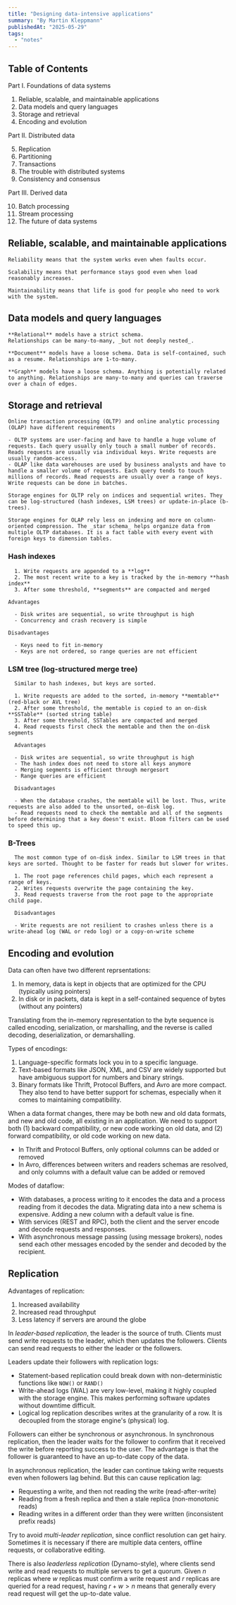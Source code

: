```yaml
---
title: "Designing data-intensive applications"
summary: "By Martin Kleppmann"
publishedAt: "2025-05-29"
tags:
  - "notes"
---
```


## Table of Contents

Part I. Foundations of data systems

1. Reliable, scalable, and maintainable applications
2. Data models and query languages
3. Storage and retrieval
4. Encoding and evolution

Part II. Distributed data

5. Replication
6. Partitioning
7. Transactions
8. The trouble with distributed systems
9. Consistency and consensus

Part III. Derived data

10. Batch processing
11. Stream processing
12. The future of data systems

## Reliable, scalable, and maintainable applications

    Reliability means that the system works even when faults occur.

    Scalability means that performance stays good even when load reasonably increases.

    Maintainability means that life is good for people who need to work with the system.

## Data models and query languages

    **Relational** models have a strict schema.
    Relationships can be many-to-many, _but not deeply nested_.

    **Document** models have a loose schema. Data is self-contained, such as a resume. Relationships are 1-to-many.

    **Graph** models have a loose schema. Anything is potentially related to anything. Relationships are many-to-many and queries can traverse over a chain of edges.

## Storage and retrieval

    Online transaction processing (OLTP) and online analytic processing (OLAP) have different requirements

    - OLTP systems are user-facing and have to handle a huge volume of requests. Each query usually only touch a small number of records. Reads requests are usually via individual keys. Write requests are usually random-access.
    - OLAP like data warehouses are used by business analysts and have to handle a smaller volume of requests. Each query tends to touch millions of records. Read requests are usually over a range of keys. Write requests can be done in batches.

    Storage engines for OLTP rely on indices and sequential writes. They can be log-structured (hash indexes, LSM trees) or update-in-place (b-trees).

    Storage engines for OLAP rely less on indexing and more on column-oriented compression. The _star schema_ helps organize data from multiple OLTP databases. It is a fact table with every event with foreign keys to dimension tables.

### Hash indexes

      1. Write requests are appended to a **log**
      2. The most recent write to a key is tracked by the in-memory **hash index**
      3. After some threshold, **segments** are compacted and merged

    Advantages

      - Disk writes are sequential, so write throughput is high
      - Concurrency and crash recovery is simple

    Disadvantages

      - Keys need to fit in-memory
      - Keys are not ordered, so range queries are not efficient

### LSM tree (log-structured merge tree)

      Similar to hash indexes, but keys are sorted.

      1. Write requests are added to the sorted, in-memory **memtable** (red-black or AVL tree)
      2. After some threshold, the memtable is copied to an on-disk **SSTable** (sorted string table)
      3. After some threshold, SSTables are compacted and merged
      4. Read requests first check the memtable and then the on-disk segments

      Advantages

      - Disk writes are sequential, so write throughput is high
      - The hash index does not need to store all keys anymore
      - Merging segments is efficient through mergesort
      - Range queries are efficient

      Disadvantages

      - When the database crashes, the memtable will be lost. Thus, write requests are also added to the unsorted, on-disk log.
      - Read requests need to check the memtable and all of the segments before determining that a key doesn't exist. Bloom filters can be used to speed this up.

### B-Trees

      The most common type of on-disk index. Similar to LSM trees in that keys are sorted. Thought to be faster for reads but slower for writes.

      1. The root page references child pages, which each represent a range of keys.
      2. Writes requests overwrite the page containing the key.
      3. Read requests traverse from the root page to the appropriate child page.

      Disadvantages

      - Write requests are not resilient to crashes unless there is a write-ahead log (WAL or redo log) or a copy-on-write scheme

## Encoding and evolution

Data can often have two different reprsentations:

1. In memory, data is kept in objects that are optimized for the CPU (typically using pointers)
2. In disk or in packets, data is kept in a self-contained sequence of bytes (without any pointers)

Translating from the in-memory representation to the byte sequence is called encoding, serialization, or marshalling, and the reverse is called decoding, deserialization, or demarshalling.

Types of encodings:

1. Language-specific formats lock you in to a specific language.
2. Text-based formats like JSON, XML, and CSV are widely supported but have ambiguous support for numbers and binary strings.
3. Binary formats like Thrift, Protocol Buffers, and Avro are more compact. They also tend to have better support for schemas, especially when it comes to maintaining compatibility.

When a data format changes, there may be both new and old data formats, and new and old code, all existing in an application. We need to support both (1) backward compatibility, or new code working on old data, and (2) forward compatibility, or old code working on new data.

- In Thrift and Protocol Buffers, only optional columns can be added or removed
- In Avro, differences between writers and readers schemas are resolved, and only columns with a default value can be added or removed

Modes of dataflow:

- With databases, a process writing to it encodes the data and a process reading from it decodes the data. Migrating data into a new schema is expensive. Adding a new column with a default value is fine.
- With services (REST and RPC), both the client and the server encode and decode requests and responses.
- With asynchronous message passing (using message brokers), nodes send each other messages encoded by the sender and decoded by the recipient.

## Replication

Advantages of replication:

1. Increased availability
2. Increased read throughput
3. Less latency if servers are around the globe

In _leader-based replication_, the leader is the source of truth. Clients must send write requests to the leader, which then updates the followers. Clients can send read requests to either the leader or the followers.

Leaders update their followers with replication logs:

- Statement-based replication could break down with non-deterministic functions like `NOW()` or `RAND()`
- Write-ahead logs (WAL) are very low-level, making it highly coupled with the storage engine. This makes performing software updates without downtime difficult.
- Logical log replication describes writes at the granularity of a row. It is decoupled from the storage engine's (physical) log.

Followers can either be synchronous or asynchronous. In synchronous replication, then the leader waits for the follower to confirm that it received the write before reporting success to the user. The advantage is that the follower is guaranteed to have an up-to-date copy of the data.

In asynchronous replication, the leader can continue taking write requests even when followers lag behind. But this can cause replication lag:

- Requesting a write, and then not reading the write (read-after-write)
- Reading from a fresh replica and then a stale replica (non-monotonic reads)
- Reading writes in a different order than they were written (inconsistent prefix reads)

Try to avoid _multi-leader replication_, since conflict resolution can get hairy. Sometimes it is necessary if there are multiple data centers, offline requests, or collaborative editing.

There is also _leaderless replication_ (Dynamo-style), where clients send write and read requests to multiple servers to get a quorum. Given $n$ replicas where $w$ replicas must confirm a write request and $r$ replicas are queried for a read request, having $r + w > n$ means that generally every read request will get the up-to-date value.
